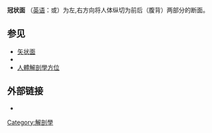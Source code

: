 {{Unreferenced|time=2020-03-11T12:59:13+00:00}}
{{Infobox anatomy
| Name        = 冠状面 
| Latin       = plana coronalia
| Image       = Human anatomy planes, labeled.svg
| Caption     = 三种主要躯体截面 
| Image2      =
| Caption2    =
| Precursor   =
| System      =
| Artery      =
| Vein        =
| Nerve       =
| Lymph       =
<!--
| DorlandsPre  = p_22 
| DorlandsSuf  = 12644512  
-->
}}
'''冠状面''' （[[英语|英语]]：{{lang|en|coronal plane}}或{{lang|en|frontal plane}}）为左,右方向将人体纵切为前后（腹背）两部分的断面。

== 参见 ==
* [[矢状面|矢状面]]
* {{le|横断面|Transverse plane}}
* [[人體解剖學方位|人體解剖學方位]]

== 外部链接 ==
* {{cite web
 | url = http://anatomy.med.umich.edu/modules/anatomical_orientation_module/anat_orient02.html
 | title = Anatomical Orientation - Page 2 of 9
 | publisher = University of Michigan Medical School
 | deadurl = yes
 | archiveurl = https://web.archive.org/web/20071123142606/http://anatomy.med.umich.edu/modules/anatomical_orientation_module/anat_orient02.html
 | archivedate = 2007-11-23
 | accessdate = 2010-07-01
 }}

{{anatomy-stub}}
<!-- {{Anatomical planes}} -->

[[Category:解剖學|Category:解剖學]]